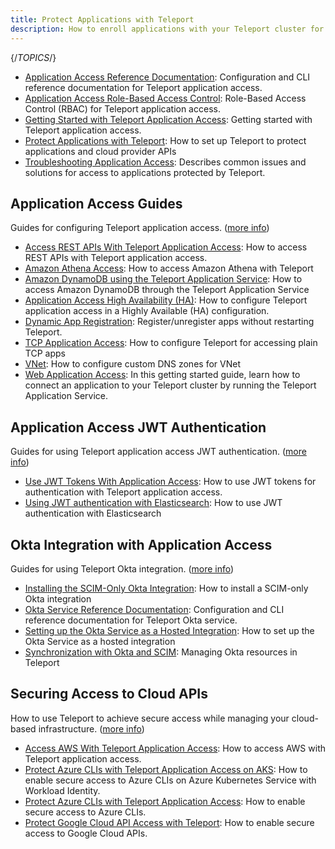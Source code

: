 ```yaml
---
title: Protect Applications with Teleport
description: How to enroll applications with your Teleport cluster for secure access
---
```


{/*TOPICS*/}

- [Application Access Reference Documentation](application-access/reference.mdx): Configuration and CLI reference documentation for Teleport application access.
- [Application Access Role-Based Access Control](application-access/controls.mdx): Role-Based Access Control (RBAC) for Teleport application access.
- [Getting Started with Teleport Application Access](application-access/getting-started.mdx): Getting started with Teleport application access.
- [Protect Applications with Teleport](application-access/introduction.mdx): How to set up Teleport to protect applications and cloud provider APIs
- [Troubleshooting Application Access](application-access/troubleshooting-apps.mdx): Describes common issues and solutions for access to applications protected by Teleport.

## Application Access Guides

Guides for configuring Teleport application access. ([more info](application-access/guides.mdx))

- [Access REST APIs With Teleport Application Access](application-access/guides/api-access.mdx): How to access REST APIs with Teleport application access.
- [Amazon Athena Access](application-access/guides/amazon-athena.mdx): How to access Amazon Athena with Teleport
- [Amazon DynamoDB using the Teleport Application Service](application-access/guides/dynamodb.mdx): How to access Amazon DynamoDB through the Teleport Application Service
- [Application Access High Availability (HA)](application-access/guides/ha.mdx): How to configure Teleport application access in a Highly Available (HA) configuration.
- [Dynamic App Registration](application-access/guides/dynamic-registration.mdx): Register/unregister apps without restarting Teleport.
- [TCP Application Access](application-access/guides/tcp.mdx): How to configure Teleport for accessing plain TCP apps
- [VNet](application-access/guides/vnet.mdx): How to configure custom DNS zones for VNet
- [Web Application Access](application-access/guides/connecting-apps.mdx): In this getting started guide, learn how to connect an application to your Teleport cluster by running the Teleport Application Service.

## Application Access JWT Authentication

Guides for using Teleport application access JWT authentication. ([more info](application-access/jwt.mdx))

- [Use JWT Tokens With Application Access](application-access/jwt/introduction.mdx): How to use JWT tokens for authentication with Teleport application access.
- [Using JWT authentication with Elasticsearch](application-access/jwt/elasticsearch.mdx): How to use JWT authentication with Elasticsearch

## Okta Integration with Application Access

Guides for using Teleport Okta integration. ([more info](application-access/okta.mdx))

- [Installing the SCIM-Only Okta Integration](application-access/okta/scim-only.mdx): How to install a SCIM-only Okta integration
- [Okta Service Reference Documentation](application-access/okta/reference.mdx): Configuration and CLI reference documentation for Teleport Okta service.
- [Setting up the Okta Service as a Hosted Integration](application-access/okta/hosted-guide.mdx): How to set up the Okta Service as a hosted integration
- [Synchronization with Okta and SCIM](application-access/okta/sync-scim.mdx): Managing Okta resources in Teleport

## Securing Access to Cloud APIs

How to use Teleport to achieve secure access while managing your cloud-based infrastructure. ([more info](application-access/cloud-apis.mdx))

- [Access AWS With Teleport Application Access](application-access/cloud-apis/aws-console.mdx): How to access AWS with Teleport application access.
- [Protect Azure CLIs with Teleport Application Access on AKS](application-access/cloud-apis/azure-aks-workload-id.mdx): How to enable secure access to Azure CLIs on Azure Kubernetes Service with Workload Identity.
- [Protect Azure CLIs with Teleport Application Access](application-access/cloud-apis/azure.mdx): How to enable secure access to Azure CLIs.
- [Protect Google Cloud API Access with Teleport](application-access/cloud-apis/google-cloud.mdx): How to enable secure access to Google Cloud APIs.
